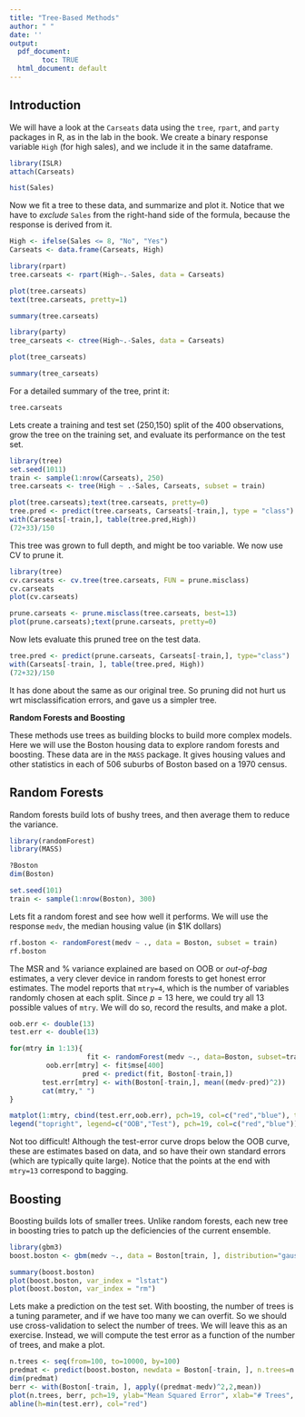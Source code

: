 ```yaml
---
title: "Tree-Based Methods"
author: " "
date: ''
output:
  pdf_document:
        toc: TRUE
  html_document: default
---
```


\newpage


## Introduction

We will have a look at the `Carseats` data using the `tree`, `rpart`, and `party` packages in R, as in the lab in the book. We create a binary response variable `High` (for high sales), and we include it in the same dataframe.

```r
library(ISLR)
attach(Carseats)

hist(Sales)
```

Now we fit a tree to these data, and summarize and plot it. Notice that we have to _exclude_ `Sales` from the right-hand side of the formula, because the response is derived from it.

```r
High <- ifelse(Sales <= 8, "No", "Yes")
Carseats <- data.frame(Carseats, High)

library(rpart)
tree.carseats <- rpart(High~.-Sales, data = Carseats)

plot(tree.carseats)
text(tree.carseats, pretty=1)

summary(tree.carseats)
```

```r
library(party)
tree_carseats <- ctree(High~.-Sales, data = Carseats)

plot(tree_carseats)

summary(tree_carseats)
```

For a detailed summary of the tree, print it:

```r
tree.carseats
```

Lets create a training and test set (250,150) split of the 400 observations, grow the tree on the training set, and evaluate its performance on the test set.
```r
library(tree)
set.seed(1011)
train <- sample(1:nrow(Carseats), 250)
tree.carseats <- tree(High ~ .-Sales, Carseats, subset = train)

plot(tree.carseats);text(tree.carseats, pretty=0)
tree.pred <- predict(tree.carseats, Carseats[-train,], type = "class")
with(Carseats[-train,], table(tree.pred,High))
(72+33)/150
```

This tree was grown to full depth, and might be too variable. We now use CV to prune it.
```r
library(tree)
cv.carseats <- cv.tree(tree.carseats, FUN = prune.misclass)
cv.carseats
plot(cv.carseats)

prune.carseats <- prune.misclass(tree.carseats, best=13)
plot(prune.carseats);text(prune.carseats, pretty=0)
```

Now lets evaluate this pruned tree on the test data.
```r
tree.pred <- predict(prune.carseats, Carseats[-train,], type="class")
with(Carseats[-train, ], table(tree.pred, High))
(72+32)/150
```

It has done about the same as our original tree. So pruning did not hurt us wrt misclassification errors, and gave us a simpler tree.

\newpage

**Random Forests and Boosting**

These methods use trees as building blocks to build more complex models. Here we will use the Boston housing data to explore random forests and boosting. These data are in the `MASS` package.
It gives housing values and other statistics in each of 506 suburbs of Boston based on a 1970 census.

## Random Forests

Random forests build lots of bushy trees, and then average them to reduce the variance.

```r
library(randomForest)
library(MASS)

?Boston
dim(Boston)

set.seed(101)
train <- sample(1:nrow(Boston), 300)
```

Lets fit a random forest and see how well it performs. We will use the response `medv`, the median housing value (in \$1K dollars)

```r
rf.boston <- randomForest(medv ~ ., data = Boston, subset = train)
rf.boston
```
The MSR and % variance explained are based on OOB  or _out-of-bag_ estimates, a very clever device in random forests to get honest error estimates. The model reports that `mtry=4`, which is the number of variables randomly chosen at each split. Since $p=13$ here, we could try all 13 possible values of `mtry`. We will do so, record the results, and make a plot.

```r
oob.err <- double(13)
test.err <- double(13)

for(mtry in 1:13){
                   fit <- randomForest(medv ~., data=Boston, subset=train, mtry=mtry, ntree=400)
         oob.err[mtry] <- fit$mse[400]
                  pred <- predict(fit, Boston[-train,])
        test.err[mtry] <- with(Boston[-train,], mean((medv-pred)^2))
        cat(mtry," ")
}

matplot(1:mtry, cbind(test.err,oob.err), pch=19, col=c("red","blue"), type="b", ylab="Mean Squared Error")
legend("topright", legend=c("OOB","Test"), pch=19, col=c("red","blue"))
```

Not too difficult! Although the test-error curve drops below the OOB curve, these are estimates based on data, and so have their own standard errors (which are typically quite large). Notice that the points at the end with `mtry=13` correspond to bagging.

## Boosting
 
Boosting builds lots of smaller trees. Unlike random forests, each new tree in boosting tries to patch up the deficiencies of the current ensemble.
```r
library(gbm3)
boost.boston <- gbm(medv ~., data = Boston[train, ], distribution="gaussian", n.trees=10000, shrinkage=0.01, interaction.depth=4)

summary(boost.boston)
plot(boost.boston, var_index = "lstat")
plot(boost.boston, var_index = "rm")
```

Lets make a prediction on the test set. With boosting, the number of trees is a tuning parameter, and if we have too many we can overfit. So we should use cross-validation to select the number of trees. We will leave this as an exercise. Instead, we will compute the test error as a function of the number of trees, and make a plot.

```r
n.trees <- seq(from=100, to=10000, by=100)
predmat <- predict(boost.boston, newdata = Boston[-train, ], n.trees=n.trees)
dim(predmat)
berr <- with(Boston[-train, ], apply((predmat-medv)^2,2,mean))
plot(n.trees, berr, pch=19, ylab="Mean Squared Error", xlab="# Trees", main="Boosting Test Error")
abline(h=min(test.err), col="red")
```
